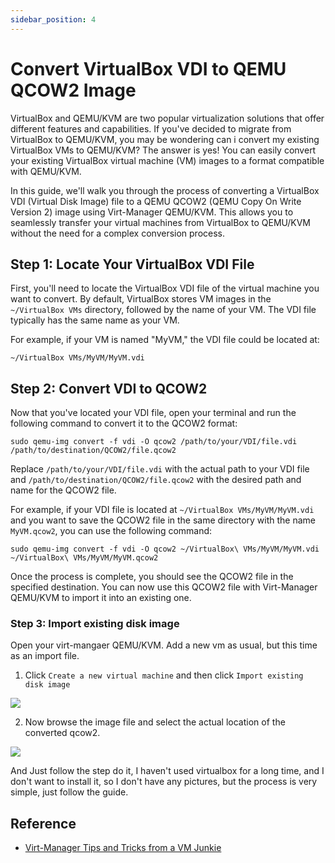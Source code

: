 ```yaml
---
sidebar_position: 4
---
```


# Convert VirtualBox VDI to QEMU QCOW2 Image

VirtualBox and QEMU/KVM are two popular virtualization solutions that offer different features and capabilities. If you've decided to migrate from VirtualBox to QEMU/KVM, you may be wondering can i convert my existing VirtualBox VMs to QEMU/KVM? The answer is yes! You can easily convert your existing VirtualBox virtual machine (VM) images to a format compatible with QEMU/KVM.

In this guide, we'll walk you through the process of converting a VirtualBox VDI (Virtual Disk Image) file to a QEMU QCOW2 (QEMU Copy On Write Version 2) image using Virt-Manager QEMU/KVM. This allows you to seamlessly transfer your virtual machines from VirtualBox to QEMU/KVM without the need for a complex conversion process.

## Step 1: Locate Your VirtualBox VDI File

First, you'll need to locate the VirtualBox VDI file of the virtual machine you want to convert. By default, VirtualBox stores VM images in the `~/VirtualBox VMs` directory, followed by the name of your VM. The VDI file typically has the same name as your VM.

For example, if your VM is named "MyVM," the VDI file could be located at:

```plain
~/VirtualBox VMs/MyVM/MyVM.vdi
```

## Step 2: Convert VDI to QCOW2

Now that you've located your VDI file, open your terminal and run the following command to convert it to the QCOW2 format:

```shell
sudo qemu-img convert -f vdi -O qcow2 /path/to/your/VDI/file.vdi /path/to/destination/QCOW2/file.qcow2
```

Replace `/path/to/your/VDI/file.vdi` with the actual path to your VDI file and `/path/to/destination/QCOW2/file.qcow2` with the desired path and name for the QCOW2 file. 

For example, if your VDI file is located at `~/VirtualBox VMs/MyVM/MyVM.vdi` and you want to save the QCOW2 file in the same directory with the name `MyVM.qcow2`, you can use the following command:

```shell
sudo qemu-img convert -f vdi -O qcow2 ~/VirtualBox\ VMs/MyVM/MyVM.vdi ~/VirtualBox\ VMs/MyVM/MyVM.qcow2
```

Once the process is complete, you should see the QCOW2 file in the specified destination. You can now use this QCOW2 file with Virt-Manager QEMU/KVM to import it into an existing one.

### Step 3: Import existing disk image

Open your virt-mangaer QEMU/KVM. Add a new vm as usual, but this time as an import file.

1. Click `Create a new virtual machine` and then click `Import existing disk image`

![](./images/convert-qcow2-to-vdi/1-convert.png)

2. Now browse the image file and select the actual location of the converted qcow2.

![](./images/convert-qcow2-to-vdi/2-convert.png)

And Just follow the step do it, I haven't used virtualbox for a long time, and I don't want to install it, so I don't have any pictures, but the process is very simple, just follow the guide.

## Reference

- [Virt-Manager Tips and Tricks from a VM Junkie](https://youtube.com/watch?v=9FBhcOnCxM8)
